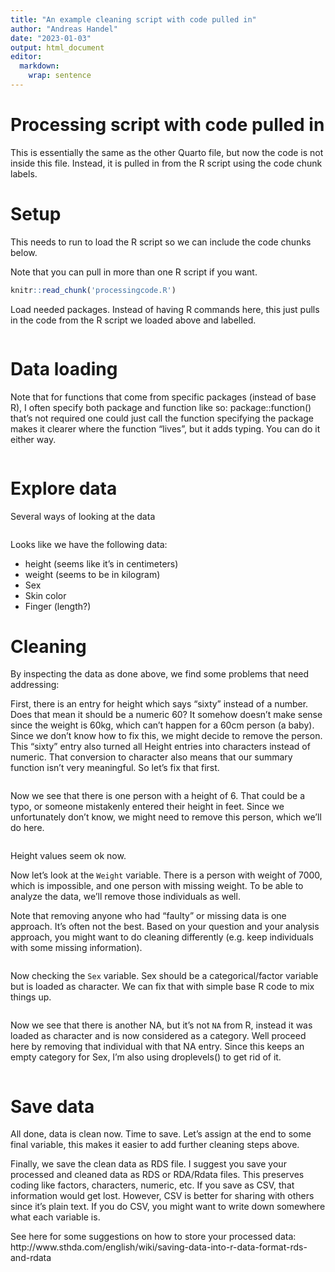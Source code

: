 ```yaml
---
title: "An example cleaning script with code pulled in"
author: "Andreas Handel"
date: "2023-01-03"
output: html_document
editor: 
  markdown: 
    wrap: sentence
---
```


# Processing script with code pulled in

This is essentially the same as the other Quarto file, but now the code is not inside this file.
Instead, it is pulled in from the R script using the code chunk labels.

# Setup

This needs to run to load the R script so we can include the code chunks below.

Note that you can pull in more than one R script if you want.

```r
knitr::read_chunk('processingcode.R')
```

Load needed packages.
Instead of having R commands here, this just pulls in the code from the R script we loaded above and labelled.

```r
```

# Data loading

Note that for functions that come from specific packages (instead of base R), I often specify both package and function like so: package::function() that's not required one could just call the function specifying the package makes it clearer where the function "lives", but it adds typing.
You can do it either way.

```r
```

# Explore data

Several ways of looking at the data

```r
```

Looks like we have the following data:

-   height (seems like it's in centimeters)
-   weight (seems to be in kilogram)
-   Sex
-   Skin color
-   Finger (length?)

# Cleaning

By inspecting the data as done above, we find some problems that need addressing:

First, there is an entry for height which says "sixty" instead of a number.
Does that mean it should be a numeric 60?
It somehow doesn't make sense since the weight is 60kg, which can't happen for a 60cm person (a baby).
Since we don't know how to fix this, we might decide to remove the person.
This "sixty" entry also turned all Height entries into characters instead of numeric.
That conversion to character also means that our summary function isn't very meaningful.
So let's fix that first.

```r
```

Now we see that there is one person with a height of 6.
That could be a typo, or someone mistakenly entered their height in feet.
Since we unfortunately don't know, we might need to remove this person, which we'll do here.

```r
```

Height values seem ok now.

Now let's look at the `Weight` variable.
There is a person with weight of 7000, which is impossible, and one person with missing weight.
To be able to analyze the data, we'll remove those individuals as well.

Note that removing anyone who had "faulty" or missing data is one approach.
It's often not the best.
Based on your question and your analysis approach, you might want to do cleaning differently (e.g. keep individuals with some missing information).

```r
```

Now checking the `Sex` variable.
Sex should be a categorical/factor variable but is loaded as character.
We can fix that with simple base R code to mix things up.

```r
```

Now we see that there is another NA, but it's not `NA` from R, instead it was loaded as character and is now considered as a category.
Well proceed here by removing that individual with that NA entry.
Since this keeps an empty category for Sex, I'm also using droplevels() to get rid of it.

```r
```

# Save data

All done, data is clean now.
Time to save.
Let's assign at the end to some final variable, this makes it easier to add further cleaning steps above.

Finally, we save the clean data as RDS file.
I suggest you save your processed and cleaned data as RDS or RDA/Rdata files.
This preserves coding like factors, characters, numeric, etc.
If you save as CSV, that information would get lost.
However, CSV is better for sharing with others since it's plain text.
If you do CSV, you might want to write down somewhere what each variable is.

See here for some suggestions on how to store your processed data: http://www.sthda.com/english/wiki/saving-data-into-r-data-format-rds-and-rdata

```r
```
